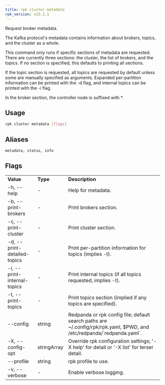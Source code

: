 ```yaml
---
title: rpk cluster metadata
rpk_version: v23.2.1
---
```


Request broker metadata.

The Kafka protocol's metadata contains information about brokers, topics, and
the cluster as a whole.

This command only runs if specific sections of metadata are requested. There
are currently three sections: the cluster, the list of brokers, and the topics.
If no section is specified, this defaults to printing all sections.

If the topic section is requested, all topics are requested by default unless
some are manually specified as arguments. Expanded per-partition information
can be printed with the -d flag, and internal topics can be printed with the -i
flag.

In the broker section, the controller node is suffixed with \*.

## Usage

```bash
rpk cluster metadata [flags]
```

## Aliases

```bash
metadata, status, info
```

## Flags

<table>
  <tbody>
    <tr>
      <td>
        <strong>Value</strong>
      </td>
      <td>
        <strong>Type</strong>
      </td>
      <td>
        <strong>Description</strong>
      </td>
    </tr>
    <tr>
      <td>-h, --help</td>
      <td>-</td>
      <td>Help for metadata.</td>
    </tr>
    <tr>
      <td>-b, --print-brokers</td>
      <td>-</td>
      <td>Print brokers section.</td>
    </tr>
    <tr>
      <td>-c, --print-cluster</td>
      <td>-</td>
      <td>Print cluster section.</td>
    </tr>
    <tr>
      <td>-d, --print-detailed-topics</td>
      <td>-</td>
      <td>Print per-partition information for topics (implies -t).</td>
    </tr>
    <tr>
      <td>-i, --print-internal-topics</td>
      <td>-</td>
      <td>Print internal topics (if all topics requested, implies -t).</td>
    </tr>
    <tr>
      <td>-t, --print-topics</td>
      <td>-</td>
      <td>Print topics section (implied if any topics are specified).</td>
    </tr>
    <tr>
      <td>--config</td>
      <td>string</td>
      <td>
        Redpanda or rpk config file; default search paths are
        ~/.config/rpk/rpk.yaml, $PWD, and /etc/redpanda/`redpanda.yaml`.
      </td>
    </tr>
    <tr>
      <td>-X, --config-opt</td>
      <td>stringArray</td>
      <td>
        Override rpk configuration settings; '-X help' for detail or '-X list'
        for terser detail.
      </td>
    </tr>
    <tr>
      <td>--profile</td>
      <td>string</td>
      <td>rpk profile to use.</td>
    </tr>
    <tr>
      <td>-v, --verbose</td>
      <td>-</td>
      <td>Enable verbose logging.</td>
    </tr>
  </tbody>
</table>
